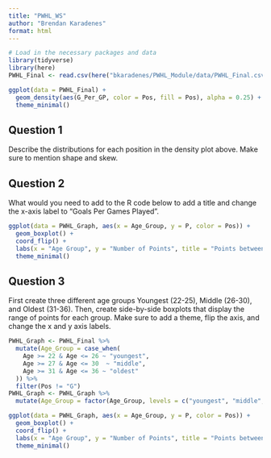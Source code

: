 ```yaml
---
title: "PWHL_WS"
author: "Brendan Karadenes"
format: html
---
```


```r
# Load in the necessary packages and data
library(tidyverse)
library(here)
PWHL_Final <- read.csv(here("bkaradenes/PWHL_Module/data/PWHL_Final.csv"))
```

```r
ggplot(data = PWHL_Final) + 
  geom_density(aes(G_Per_GP, color = Pos, fill = Pos), alpha = 0.25) +
  theme_minimal()
```

## Question 1

Describe the distributions for each position in the density plot above. Make sure to mention shape and skew.

## Question 2

What would you need to add to the R code below to add a title and change the x-axis label to "Goals Per Games Played". 

```r
ggplot(data = PWHL_Graph, aes(x = Age_Group, y = P, color = Pos)) + 
  geom_boxplot() +
  coord_flip() +
  labs(x = "Age Group", y = "Number of Points", title = "Points between different Age Groups and Positions") +
  theme_minimal()
```


## Question 3

First create three different age groups Youngest (22-25), Middle (26-30), and Oldest (31-36). Then, create side-by-side boxplots that display the range of points for each group. Make sure to add a theme, flip the axis, and change the x and y axis labels.

```r
PWHL_Graph <- PWHL_Final %>%
  mutate(Age_Group = case_when(
    Age >= 22 & Age <= 26 ~ "youngest",
    Age >= 27 & Age <= 30  ~ "middle",
    Age >= 31 & Age <= 36 ~ "oldest"
  )) %>%
  filter(Pos != "G")
PWHL_Graph <- PWHL_Graph %>%
  mutate(Age_Group = factor(Age_Group, levels = c("youngest", "middle", "oldest")))
```

```r
ggplot(data = PWHL_Graph, aes(x = Age_Group, y = P, color = Pos)) + 
  geom_boxplot() +
  coord_flip() +
  labs(x = "Age Group", y = "Number of Points", title = "Points between different Age Groups and Positions") +
  theme_minimal()
```




